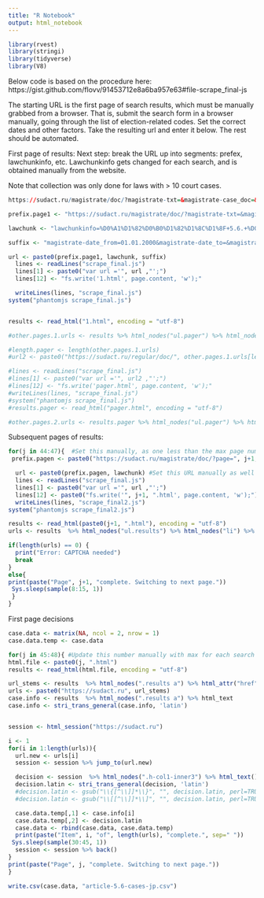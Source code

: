 ```yaml
---
title: "R Notebook"
output: html_notebook
---
```


```r
library(rvest)
library(stringi)
library(tidyverse)
library(V8)
```



Below code is based on the procedure here: https://gist.github.com/flovv/91453712e8a6ba957e63#file-scrape_final-js 

The starting URL is the first page of search results, which must be manually grabbed from a browser. That is, submit the search form in a browser manually, going through the list of election-related codes. Set the correct dates and other factors. Take the resulting url and enter it below. The rest should be automated.

First page of results:
Next step: break the URL up into segments: prefex, lawchunkinfo, etc. Lawchunkinfo gets changed for each search, and is obtained manually from the website.


Note that collection was only done for laws with > 10 court cases.

```r
https://sudact.ru/magistrate/doc/?magistrate-txt=&magistrate-case_doc=&magistrate-lawchunkinfo=%D0%A1%D1%82%D0%B0%D1%82%D1%8C%D1%8F+5.6.+%D0%9D%D0%B0%D1%80%D1%83%D1%88%D0%B5%D0%BD%D0%B8%D0%B5+%D0%BF%D1%80%D0%B0%D0%B2+%D1%87%D0%BB%D0%B5%D0%BD%D0%B0+%D0%B8%D0%B7%D0%B1%D0%B8%D1%80%D0%B0%D1%82%D0%B5%D0%BB%D1%8C%D0%BD%D0%BE%D0%B9+%D0%BA%D0%BE%D0%BC%D0%B8%D1%81%D1%81%D0%B8%D0%B8%2C+%D0%BA%D0%BE%D0%BC%D0%B8%D1%81%D1%81%D0%B8%D0%B8+%D1%80%D0%B5%D1%84%D0%B5%D1%80%D0%B5%D0%BD%D0%B4%D1%83%D0%BC%D0%B0%2C+%D0%BD%D0%B0%D0%B1%D0%BB%D1%8E%D0%B4%D0%B0%D1%82%D0%B5%D0%BB%D1%8F%2C+%D0%B8%D0%BD%D0%BE%D1%81%D1%82%D1%80%D0%B0%D0%BD%D0%BD%D0%BE%D0%B3%D0%BE+%28%D0%BC%D0%B5%D0%B6%D0%B4%D1%83%D0%BD%D0%B0%D1%80%D0%BE%D0%B4%D0%BD%D0%BE%D0%B3%D0%BE%29+%D0%BD%D0%B0%D0%B1%D0%BB%D1%8E%D0%B4%D0%B0%D1%82%D0%B5%D0%BB%D1%8F%2C+%D0%B4%D0%BE%D0%B2%D0%B5%D1%80%D0%B5%D0%BD%D0%BD%D0%BE%D0%B3%D0%BE+%D0%BB%D0%B8%D1%86%D0%B0+%D0%B8%D0%BB%D0%B8+%D1%83%D0%BF%D0%BE%D0%BB%D0%BD%D0%BE%D0%BC%D0%BE%D1%87%D0%B5%D0%BD%D0%BD%D0%BE%D0%B3%D0%BE+%D0%BF%D1%80%D0%B5%D0%B4%D1%81%D1%82%D0%B0%D0%B2%D0%B8%D1%82%D0%B5%D0%BB%D1%8F+%D0%BA%D0%B0%D0%BD%D0%B4%D0%B8%D0%B4%D0%B0%D1%82%D0%B0%2C+%D0%B8%D0%B7%D0%B1%D0%B8%D1%80%D0%B0%D1%82%D0%B5%D0%BB%D1%8C%D0%BD%D0%BE%D0%B3%D0%BE+%D0%BE%D0%B1%D1%8A%D0%B5%D0%B4%D0%B8%D0%BD%D0%B5%D0%BD%D0%B8%D1%8F%2C+%D1%87%D0%BB%D0%B5%D0%BD%D0%B0+%D0%B8%D0%BB%D0%B8+%D1%83%D0%BF%D0%BE%D0%BB%D0%BD%D0%BE%D0%BC%D0%BE%D1%87%D0%B5%D0%BD%D0%BD%D0%BE%D0%B3%D0%BE+%D0%BF%D1%80%D0%B5%D0%B4%D1%81%D1%82%D0%B0%D0%B2%D0%B8%D1%82%D0%B5%D0%BB%D1%8F+%D0%B8%D0%BD%D0%B8%D1%86%D0%B8%D0%B0%D1%82%D0%B8%D0%B2%D0%BD%D0%BE%D0%B9+%D0%B3%D1%80%D1%83%D0%BF%D0%BF%D1%8B+%D0%BF%D0%BE+%D0%BF%D1%80%D0%BE%D0%B2%D0%B5%D0%B4%D0%B5%D0%BD%D0%B8%D1%8E+%D1%80%D0%B5%D1%84%D0%B5%D1%80%D0%B5%D0%BD%D0%B4%D1%83%D0%BC%D0%B0%2C+%D0%B8%D0%BD%D0%BE%D0%B9+%D0%B3%D1%80%D1%83%D0%BF%D0%BF%D1%8B+%D1%83%D1%87%D0%B0%D1%81%D1%82%D0%BD%D0%B8%D0%BA%D0%BE%D0%B2+%D1%80%D0%B5%D1%84%D0%B5%D1%80%D0%B5%D0%BD%D0%B4%D1%83%D0%BC%D0%B0+%D0%BB%D0%B8%D0%B1%D0%BE+%D0%BF%D1%80%D0%B5%D0%B4%D1%81%D1%82%D0%B0%D0%B2%D0%B8%D1%82%D0%B5%D0%BB%D1%8F+%D1%81%D1%80%D0%B5%D0%B4%D1%81%D1%82%D0%B2%D0%B0+%D0%BC%D0%B0%D1%81%D1%81%D0%BE%D0%B2%D0%BE%D0%B9+%D0%B8%D0%BD%D1%84%D0%BE%D1%80%D0%BC%D0%B0%D1%86%D0%B8%D0%B8%28%D0%9A%D0%9E%D0%90%D0%9F%29&magistrate-date_from=01.01.2000&magistrate-date_to=&magistrate-area=&magistrate-court=&magistrate-judge=#searchResult
```


```r
prefix.page1 <- "https://sudact.ru/magistrate/doc/?magistrate-txt=&magistrate-case_doc=&magistrate-"

lawchunk <- "lawchunkinfo=%D0%A1%D1%82%D0%B0%D1%82%D1%8C%D1%8F+5.6.+%D0%9D%D0%B0%D1%80%D1%83%D1%88%D0%B5%D0%BD%D0%B8%D0%B5+%D0%BF%D1%80%D0%B0%D0%B2+%D1%87%D0%BB%D0%B5%D0%BD%D0%B0+%D0%B8%D0%B7%D0%B1%D0%B8%D1%80%D0%B0%D1%82%D0%B5%D0%BB%D1%8C%D0%BD%D0%BE%D0%B9+%D0%BA%D0%BE%D0%BC%D0%B8%D1%81%D1%81%D0%B8%D0%B8%2C+%D0%BA%D0%BE%D0%BC%D0%B8%D1%81%D1%81%D0%B8%D0%B8+%D1%80%D0%B5%D1%84%D0%B5%D1%80%D0%B5%D0%BD%D0%B4%D1%83%D0%BC%D0%B0%2C+%D0%BD%D0%B0%D0%B1%D0%BB%D1%8E%D0%B4%D0%B0%D1%82%D0%B5%D0%BB%D1%8F%2C+%D0%B8%D0%BD%D0%BE%D1%81%D1%82%D1%80%D0%B0%D0%BD%D0%BD%D0%BE%D0%B3%D0%BE+%28%D0%BC%D0%B5%D0%B6%D0%B4%D1%83%D0%BD%D0%B0%D1%80%D0%BE%D0%B4%D0%BD%D0%BE%D0%B3%D0%BE%29+%D0%BD%D0%B0%D0%B1%D0%BB%D1%8E%D0%B4%D0%B0%D1%82%D0%B5%D0%BB%D1%8F%2C+%D0%B4%D0%BE%D0%B2%D0%B5%D1%80%D0%B5%D0%BD%D0%BD%D0%BE%D0%B3%D0%BE+%D0%BB%D0%B8%D1%86%D0%B0+%D0%B8%D0%BB%D0%B8+%D1%83%D0%BF%D0%BE%D0%BB%D0%BD%D0%BE%D0%BC%D0%BE%D1%87%D0%B5%D0%BD%D0%BD%D0%BE%D0%B3%D0%BE+%D0%BF%D1%80%D0%B5%D0%B4%D1%81%D1%82%D0%B0%D0%B2%D0%B8%D1%82%D0%B5%D0%BB%D1%8F+%D0%BA%D0%B0%D0%BD%D0%B4%D0%B8%D0%B4%D0%B0%D1%82%D0%B0%2C+%D0%B8%D0%B7%D0%B1%D0%B8%D1%80%D0%B0%D1%82%D0%B5%D0%BB%D1%8C%D0%BD%D0%BE%D0%B3%D0%BE+%D0%BE%D0%B1%D1%8A%D0%B5%D0%B4%D0%B8%D0%BD%D0%B5%D0%BD%D0%B8%D1%8F%2C+%D1%87%D0%BB%D0%B5%D0%BD%D0%B0+%D0%B8%D0%BB%D0%B8+%D1%83%D0%BF%D0%BE%D0%BB%D0%BD%D0%BE%D0%BC%D0%BE%D1%87%D0%B5%D0%BD%D0%BD%D0%BE%D0%B3%D0%BE+%D0%BF%D1%80%D0%B5%D0%B4%D1%81%D1%82%D0%B0%D0%B2%D0%B8%D1%82%D0%B5%D0%BB%D1%8F+%D0%B8%D0%BD%D0%B8%D1%86%D0%B8%D0%B0%D1%82%D0%B8%D0%B2%D0%BD%D0%BE%D0%B9+%D0%B3%D1%80%D1%83%D0%BF%D0%BF%D1%8B+%D0%BF%D0%BE+%D0%BF%D1%80%D0%BE%D0%B2%D0%B5%D0%B4%D0%B5%D0%BD%D0%B8%D1%8E+%D1%80%D0%B5%D1%84%D0%B5%D1%80%D0%B5%D0%BD%D0%B4%D1%83%D0%BC%D0%B0%2C+%D0%B8%D0%BD%D0%BE%D0%B9+%D0%B3%D1%80%D1%83%D0%BF%D0%BF%D1%8B+%D1%83%D1%87%D0%B0%D1%81%D1%82%D0%BD%D0%B8%D0%BA%D0%BE%D0%B2+%D1%80%D0%B5%D1%84%D0%B5%D1%80%D0%B5%D0%BD%D0%B4%D1%83%D0%BC%D0%B0+%D0%BB%D0%B8%D0%B1%D0%BE+%D0%BF%D1%80%D0%B5%D0%B4%D1%81%D1%82%D0%B0%D0%B2%D0%B8%D1%82%D0%B5%D0%BB%D1%8F+%D1%81%D1%80%D0%B5%D0%B4%D1%81%D1%82%D0%B2%D0%B0+%D0%BC%D0%B0%D1%81%D1%81%D0%BE%D0%B2%D0%BE%D0%B9+%D0%B8%D0%BD%D1%84%D0%BE%D1%80%D0%BC%D0%B0%D1%86%D0%B8%D0%B8%28%D0%9A%D0%9E%D0%90%D0%9F%29&" #This is replaced manually each time

suffix <- "magistrate-date_from=01.01.2000&magistrate-date_to=&magistrate-area=&magistrate-court=&magistrate-judge=#searchResult"
```



```r
url <- paste0(prefix.page1, lawchunk, suffix)
  lines <- readLines("scrape_final.js")
  lines[1] <- paste0("var url ='", url ,"';")
  lines[12] <- "fs.write('1.html', page.content, 'w');"

  writeLines(lines, "scrape_final.js")
system("phantomjs scrape_final.js")


results <- read_html("1.html", encoding = "utf-8")

#other.pages.1.urls <- results %>% html_nodes("ul.pager") %>% html_nodes("li") %>% html_nodes("a") %>% html_attr("href")

#length.pager <- length(other.pages.1.urls)
#url2 <- paste0("https://sudact.ru/regular/doc/", other.pages.1.urls[length.pager])

#lines <- readLines("scrape_final.js")
#lines[1] <- paste0("var url ='", url2 ,"';")
#lines[12] <- "fs.write('pager.html', page.content, 'w');"
#writeLines(lines, "scrape_final.js")
#system("phantomjs scrape_final.js")
#results.pager <- read_html("pager.html", encoding = "utf-8")

#other.pages.2.urls <- results.pager %>% html_nodes("ul.pager") %>% html_nodes("li") %>% html_nodes("a") %>% html_attr("href") #This process goes to the farthest page in the javascript, step by step. I'm not sure if there's a better way to do this automatically, since html_session can't navigate the js. Best solution may be to manually get the relevant starting url, as well as the relevant max page.


```

Subsequent pages of results:

```r
for(j in 44:47){  #Set this manually, as one less than the max page number
 prefix.pagen <- paste0("https://sudact.ru/magistrate/doc/?page=", j+1, "&magistrate-case_doc=&magistrate-date_from=01.01.2000&magistrate-area=&magistrate-judge=&magistrate-date_to=&magistrate-txt=&magistrate-")

  url <- paste0(prefix.pagen, lawchunk) #Set this URL manually as well
  lines <- readLines("scrape_final.js")
  lines[1] <- paste0("var url ='", url ,"';")
  lines[12] <- paste0("fs.write('", j+1, ".html', page.content, 'w');")
  writeLines(lines, "scrape_final2.js")
system("phantomjs scrape_final2.js")

results <- read_html(paste0(j+1, ".html"), encoding = "utf-8")
urls <- results  %>% html_nodes("ul.results") %>% html_nodes("li") %>% html_nodes("h4") %>% html_nodes("a") %>% html_attr("href")

if(length(urls) == 0) {
  print("Error: CAPTCHA needed")
  break
}
else{
print(paste("Page", j+1, "complete. Switching to next page."))
 Sys.sleep(sample(8:15, 1))
 }
}

```

First page decisions
```r
case.data <- matrix(NA, ncol = 2, nrow = 1)
case.data.temp <- case.data

for(j in 45:48){ #Update this number manually with max for each search
html.file <- paste0(j, ".html")
results <- read_html(html.file, encoding = "utf-8")

url_stems <- results  %>% html_nodes(".results a") %>% html_attr("href")
urls <- paste0("https://sudact.ru", url_stems)
case.info <- results  %>% html_nodes(".results a") %>% html_text
case.info <- stri_trans_general(case.info, 'latin')


session <- html_session("https://sudact.ru")

i <- 1
for(i in 1:length(urls)){
  url.new <- urls[i]
  session <- session %>% jump_to(url.new)

  decision <- session  %>% html_nodes(".h-col1-inner3") %>% html_text()
  decision.latin <- stri_trans_general(decision, 'latin')
  #decision.latin <- gsub("\\{[^\\]]*\\}", "", decision.latin, perl=TRUE) #Removes text between curly braces
  #decision.latin <- gsub("\\[[^\\]]*\\]", "", decision.latin, perl=TRUE) #Removes text between square brackets

  case.data.temp[,1] <- case.info[i]
  case.data.temp[,2] <- decision.latin
  case.data <- rbind(case.data, case.data.temp)
  print(paste("Item", i, "of", length(urls), "complete.", sep=" "))
 Sys.sleep(sample(30:45, 1))
  session <- session %>% back()
}
print(paste("Page", j, "complete. Switching to next page."))
}

write.csv(case.data, "article-5.6-cases-jp.csv")
```



